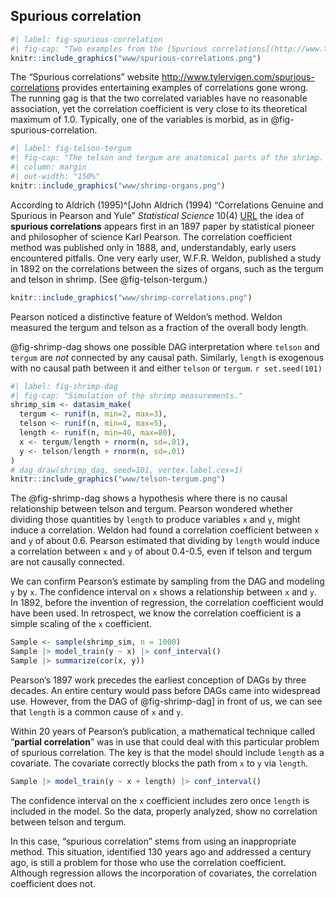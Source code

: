 <!-- Topic11-04 -->
::: {.callout-note collapse="true" #enr-11-04}
## Spurious correlation

```r
#| label: fig-spurious-correlation
#| fig-cap: "Two examples from the [Spurious correlations](http://www.tylervigen.com/spurious-correlations) website"
knitr::include_graphics("www/spurious-correlations.png")
```

The "Spurious correlations" website <http://www.tylervigen.com/spurious-correlations> provides entertaining examples of correlations gone wrong. The running gag is that the two correlated variables have no reasonable association, yet the correlation coefficient is very close to its theoretical maximum of 1.0. Typically, one of the variables is morbid, as in @fig-spurious-correlation.

```r
#| label: fig-telson-tergum
#| fig-cap: "The telson and tergum are anatomical parts of the shrimp. Their locations are marked at the bottom. Source: Weldon 1888"
#| column: margin
#| out-width: "150%"
knitr::include_graphics("www/shrimp-organs.png")
```

According to Aldrich (1995)\^\[John Aldrich (1994) "Correlations Genuine and Spurious in Pearson and Yule" *Statistical Science* 10(4) [URL](https://www.jstor.org/stable/2246135) the idea of **spurious correlations** appears first in an 1897 paper by statistical pioneer and philosopher of science Karl Pearson. The correlation coefficient method was published only in 1888, and, understandably, early users encountered pitfalls. One very early user, W.F.R. Weldon, published a study in 1892 on the correlations between the sizes of organs, such as the tergum and telson in shrimp. (See @fig-telson-tergum.)

```r
knitr::include_graphics("www/shrimp-correlations.png")
```

Pearson noticed a distinctive feature of Weldon's method. Weldon measured the tergum and telson as a fraction of the overall body length.

@fig-shrimp-dag shows one possible DAG interpretation where `telson` and `tergum` are *not* connected by any causal path. Similarly, `length` is exogenous with no causal path between it and either `telson` or `tergum`. `r set.seed(101)`

```r
#| label: fig-shrimp-dag
#| fig-cap: "Simulation of the shrimp measurements."
shrimp_sim <- datasim_make(
  tergum <- runif(n, min=2, max=3),
  telson <- runif(n, min=4, max=5),
  length <- runif(n, min=40, max=80), 
  x <- tergum/length + rnorm(n, sd=.01),
  y <- telson/length + rnorm(n, sd=.01)
)
# dag_draw(shrimp_dag, seed=101, vertex.label.cex=1)
knitr::include_graphics("www/telson-tergum.png")
```

The @fig-shrimp-dag shows a hypothesis where there is no causal relationship between telson and tergum. Pearson wondered whether dividing those quantities by `length` to produce variables `x` and `y`, might induce a correlation. Weldon had found a correlation coefficient between `x` and `y` of about 0.6. Pearson estimated that dividing by `length` would induce a correlation between `x` and `y` of about 0.4-0.5, even if telson and tergum are not causally connected.

We can confirm Pearson's estimate by sampling from the DAG and modeling `y` by `x`. The confidence interval on `x` shows a relationship between `x` and `y`. In 1892, before the invention of regression, the correlation coefficient would have been used. In retrospect, we know the correlation coefficient is a simple scaling of the `x` coefficient.

```r
Sample <- sample(shrimp_sim, n = 1000)
Sample |> model_train(y ~ x) |> conf_interval()
Sample |> summarize(cor(x, y))
```

Pearson's 1897 work precedes the earliest conception of DAGs by three decades. An entire century would pass before DAGs came into widespread use. However, from the DAG of @fig-shrimp-dag\] in front of us, we can see that `length` is a common cause of `x` and `y`.

Within 20 years of Pearson's publication, a mathematical technique called "**partial correlation**" was in use that could deal with this particular problem of spurious correlation. The key is that the model should include `length` as a covariate. The covariate correctly blocks the path from `x` to `y` via `length`.

```r
Sample |> model_train(y ~ x + length) |> conf_interval()
```

The confidence interval on the `x` coefficient includes zero once `length` is included in the model. So the data, properly analyzed, show no correlation between telson and tergum.

In this case, "spurious correlation" stems from using an inappropriate method. This situation, identified 130 years ago and addressed a century ago, is still a problem for those who use the correlation coefficient. Although regression allows the incorporation of covariates, the correlation coefficient does not.
:::

